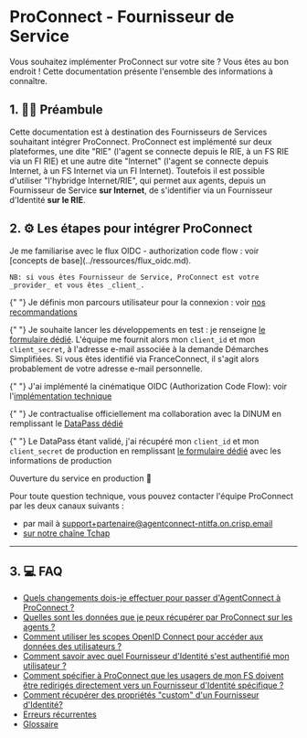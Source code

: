 # ProConnect - Fournisseur de Service

Vous souhaitez implémenter ProConnect sur votre site ? Vous êtes au bon endroit ! Cette documentation présente l'ensemble des informations à connaître.

## 1. 👩‍🏫 Préambule

Cette documentation est à destination des Fournisseurs de Services souhaitant intégrer ProConnect. ProConnect est implémenté sur deux plateformes, une dite "RIE" (l'agent se connecte depuis le RIE, à un FS RIE via un FI RIE) et une autre dite "Internet" (l'agent se connecte depuis Internet, à un FS Internet via un FI Internet). Toutefois il est possible d'utiliser "l'hybridge Internet/RIE", qui permet aux agents, depuis un Fournisseur de Service **sur Internet**, de s'identifier via un Fournisseur d'Identité **sur le RIE**.

## 2. ⚙️ Les étapes pour intégrer ProConnect

<VerticalStepper>
  <Step number={1} title="Familiarisez-vous avec le flux OIDC">
    Je me familiarise avec le flux OIDC - authorization code flow : voir [concepts de base](../ressources/flux_oidc.md).
    
    NB: si vous êtes Fournisseur de Service, ProConnect est votre _provider_ et vous êtes _client_.
  </Step>

{" "}
<Step number={2} title="Définissez votre parcours utilisateur">
  Je définis mon parcours utilisateur pour la connexion : voir [nos
  recommandations](./recommandation_parcours.md)
</Step>

{" "}
<Step number={3} title="Lancez les développements en test">
  Je souhaite lancer les développements en test : je renseigne [le formulaire
  dédié](https://www.demarches-simplifiees.fr/commencer/demande-creation-fs-fca).
  L'équipe me fournit alors mon `client_id` et mon `client_secret`, à l'adresse
  e-mail associée à la demande Démarches Simplifiées. Si vous êtes identifié via
  FranceConnect, il s'agit alors probablement de votre adresse e-mail
  personnelle.
</Step>

{" "}
<Step number={4} title="Implémentez la cinématique OIDC">
  J'ai implémenté la cinématique OIDC (Authorization Code Flow): voir
  l'[implémentation technique](./implementation_technique.md)
</Step>

{" "}
<Step number={5} title="Contractualisez avec la DINUM">
  Je contractualise officiellement ma collaboration avec la DINUM en remplissant
  le [DataPass dédié](./datapass-fs.md)
</Step>

{" "}
<Step number={6} title="Récupérez vos identifiants de production">
  Le DataPass étant validé, j'ai récupéré mon `client_id` et mon `client_secret`
  de production en remplissant [le formulaire
  dédié](https://www.demarches-simplifiees.fr/commencer/demande-creation-fs-fca)
  avec les informations de production
</Step>

  <Step number={7} title="Ouvrez votre service">
    Ouverture du service en production 🚀
  </Step>
</VerticalStepper>

Pour toute question technique, vous pouvez contacter l'équipe ProConnect par les deux canaux suivants :

- par mail à support+partenaire@agentconnect-ntitfa.on.crisp.email
- [sur notre chaîne Tchap](https://www.tchap.gouv.fr/#/room/!kBghcRpyMNThkFQjdW:agent.dinum.tchap.gouv.fr)

---

## 3. 💻 FAQ

- [Quels changements dois-je effectuer pour passer d'AgentConnect à ProConnect ?](./changement-agentconnect-proconnect-fs.md)
- [Quelles sont les données que je peux récupérer par ProConnect sur les agents ?](./donnees_fournies.md)
- [Comment utiliser les scopes OpenID Connect pour accéder aux données des utilisateurs ?](./scope-claims.md)
- [Comment savoir avec quel Fournisseur d'Identité s'est authentifié mon utilisateur ?](./connaitre-le-fi-utilise.md)
- [Comment spécifier à ProConnect que les usagers de mon FS doivent être redirigés directement vers un Fournisseur d'Identité spécifique ?](./idp_hint_usage.md)
- [Comment récupérer des propriétés "custom" d'un Fournisseur d'Identité?](./custom-scope.md)
- [Erreurs récurrentes](./troubleshooting-fs.md)
- [Glossaire](../ressources/glossaire.md)
